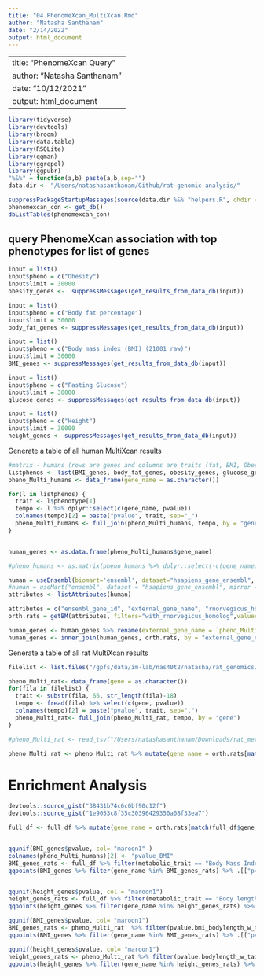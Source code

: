 ```yaml
---
title: "04.PhenomeXcan_MultiXcan.Rmd"
author: "Natasha Santhanam"
date: "2/14/2022"
output: html_document
---
```


---
title: "PhenomeXcan Query"
author: "Natasha Santhanam"
date: "10/12/2021"
output: html_document
---

```r
library(tidyverse)
library(devtools)
library(broom)
library(data.table)
library(RSQLite)
library(qqman)
library(ggrepel)
library(ggpubr)
"%&%" = function(a,b) paste(a,b,sep="")
data.dir <- "/Users/natashasanthanam/Github/rat-genomic-analysis/"
```

```r
suppressPackageStartupMessages(source(data.dir %&% "helpers.R", chdir = TRUE))
phenomexcan_con <- get_db()
dbListTables(phenomexcan_con)
```

## query PhenomeXcan association with top phenotypes for list of genes


```r
input = list()
input$pheno = c("Obesity")
input$limit = 30000
obesity_genes <-  suppressMessages(get_results_from_data_db(input))
```


```r
input = list()
input$pheno = c("Body fat percentage")
input$limit = 30000
body_fat_genes <- suppressMessages(get_results_from_data_db(input))
```

```r
input = list()
input$pheno = c("Body mass index (BMI) (21001_raw)")
input$limit = 30000
BMI_genes <- suppressMessages(get_results_from_data_db(input))
```


```r
input = list()
input$pheno = c("Fasting Glucose")
input$limit = 30000
glucose_genes <- suppressMessages(get_results_from_data_db(input))
```


```r
input = list()
input$pheno = c("Height")
input$limit = 30000
height_genes <- suppressMessages(get_results_from_data_db(input))
```


Generate a table of all human MultiXcan results
```r
#matrix - humans (rows are genes and columns are traits (fat, BMI, Obesity))
listphenos <- list(BMI_genes, body_fat_genes, obesity_genes, glucose_genes, height_genes)
pheno_Multi_humans <- data_frame(gene_name = as.character())

for(l in listphenos) {
  trait <- l$phenotype[1]
  tempo <- l %>% dplyr::select(c(gene_name, pvalue))
  colnames(tempo)[2] = paste("pvalue", trait, sep="_")
  pheno_Multi_humans <- full_join(pheno_Multi_humans, tempo, by = "gene_name")
}


human_genes <- as.data.frame(pheno_Multi_humans$gene_name)

#pheno_humans <- as.matrix(pheno_humans %>% dplyr::select(-c(gene_name)))
```


```r
human = useEnsembl(biomart='ensembl', dataset="hsapiens_gene_ensembl", mirror = "uswest")
#human = useMart("ensembl", dataset = "hsapiens_gene_ensembl", mirror = "uswest")
attributes <- listAttributes(human)

attributes = c("ensembl_gene_id", "external_gene_name", "rnorvegicus_homolog_ensembl_gene", "rnorvegicus_homolog_associated_gene_name")
orth.rats = getBM(attributes, filters="with_rnorvegicus_homolog",values=TRUE, mart = human, uniqueRows=TRUE)

human_genes <- human_genes %>% rename(external_gene_name = `pheno_Multi_humans$gene_name`)
human_genes <- inner_join(human_genes, orth.rats, by = "external_gene_name") %>% dplyr::select(c(external_gene_name, rnorvegicus_homolog_associated_gene_name))
```

Generate a table of all rat MultiXcan results
```r
filelist <- list.files("/gpfs/data/im-lab/nas40t2/natasha/rat_genomics/MultiXcan/results", pattern = "assoc.txt",full.names = TRUE)

pheno_Multi_rat<- data_frame(gene = as.character())
for(fila in filelist) {
  trait <- substr(fila, 66, str_length(fila)-18)
  tempo <- fread(fila) %>% select(c(gene, pvalue))
  colnames(tempo)[2] = paste("pvalue", trait, sep=".")
  pheno_Multi_rat<- full_join(pheno_Multi_rat, tempo, by = "gene")
}

#pheno_Multi_rat <- read_tsv("/Users/natashasanthanam/Downloads/rat_metabolic_MultiXcan_pval_assoc.txt", col_names = TRUE)

pheno_Multi_rat <- pheno_Multi_rat %>% mutate(gene_name = orth.rats[match(pheno_Multi_rat$gene, orth.rats$rnorvegicus_homolog_ensembl_gene),2]$external_gene_name)
```


# Enrichment Analysis
```r
devtools::source_gist("38431b74c6c0bf90c12f")
devtools::source_gist("1e9053c8f35c30396429350a08f33ea7")
```

```r
full_df <- full_df %>% mutate(gene_name = orth.rats[match(full_df$gene, orth.rats$rnorvegicus_homolog_ensembl_gene), 2]$external_gene_name)


qqunif(BMI_genes$pvalue, col= "maroon1" )
colnames(pheno_Multi_humans)[2] <- "pvalue_BMI"
BMI_genes_rats <- full_df %>% filter(metabolic_trait == "Body Mass Index (BMI) with tail")  %>% filter(pvalue <= 0.05) %>% .[["gene_name"]]
qqpoints(BMI_genes %>% filter(gene_name %in% BMI_genes_rats) %>% .[["pvalue"]],pch='+', col = "dodgerblue") 


qqunif(height_genes$pvalue, col = "maroon1")
height_genes_rats <- full_df %>% filter(metabolic_trait == "Body length including tail") %>% filter(pvalue <= 0.05) %>% .[["gene_name"]]
qqpoints(height_genes %>% filter(gene_name %in% height_genes_rats) %>% .[["pvalue"]],pch='+', col="dodgerblue")
```

```r
qqunif(BMI_genes$pvalue, col= "maroon1")
BMI_genes_rats <- pheno_Multi_rat  %>% filter(pvalue.bmi_bodylength_w_tail <= 0.05) %>% .[["gene_name"]] %>% na.omit()
qqpoints(BMI_genes %>% filter(gene_name %in% BMI_genes_rats) %>% .[["pvalue"]],pch='+', col="dodgerblue")

qqunif(height_genes$pvalue, col= "maroon1")
height_genes_rats <- pheno_Multi_rat %>% filter(pvalue.bodylength_w_tail <= 0.05) %>% .[["gene_name"]] %>% na.omit()
qqpoints(height_genes %>% filter(gene_name %in% height_genes_rats) %>% .[["pvalue"]],pch='+', col="dodgerblue")
```


